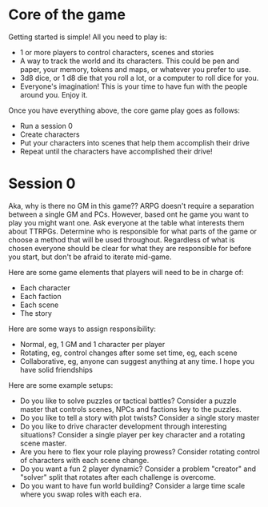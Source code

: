 # Core of the game

Getting started is simple! All you need to play is:
- 1 or more players to control characters, scenes and stories
- A way to track the world and its characters.  This could be pen and paper, your memory, tokens and maps, or whatever you prefer to use.
- 3d8 dice, or 1 d8 die that you roll a lot, or a computer to roll dice for you.
- Everyone's imagination! This is your time to have fun with the people around you. Enjoy it.

Once you have everything above, the core game play goes as follows:
- Run a session 0
- Create characters
- Put your characters into scenes that help them accomplish their drive
- Repeat until the characters have accomplished their drive!


# Session 0

Aka, why is there no GM in this game?? ARPG doesn't require a separation between
a single GM and PCs.  However, based ont he game you want to play you might want
one.  Ask everyone at the table what interests them about TTRPGs.  Determine who
is responsible for what parts of the game or choose a method that will be used
throughout.  Regardless of what is chosen everyone should be clear for what they
are responsible for before you start, but don't be afraid to iterate mid-game.

Here are some game elements that players will need to be in charge of:
- Each character
- Each faction
- Each scene
- The story

Here are some ways to assign responsibility:
- Normal, eg, 1 GM and 1 character per player
- Rotating, eg, control changes after some set time, eg, each scene
- Collaborative, eg, anyone can suggest anything at any time. I hope you have solid friendships

Here are some example setups:
- Do you like to solve puzzles or tactical battles? Consider a puzzle master that controls scenes, NPCs and factions key to the puzzles.
- Do you like to tell a story with plot twists? Consider a single story master
- Do you like to drive character development through interesting situations? Consider a single player per key character and a rotating scene master.
- Are you here to flex your role playing prowess? Consider rotating control of characters with each scene change.
- Do you want a fun 2 player dynamic? Consider a problem "creator" and "solver" split that rotates after each challenge is overcome.
- Do you want to have fun world building? Consider a large time scale where you swap roles with each era.


